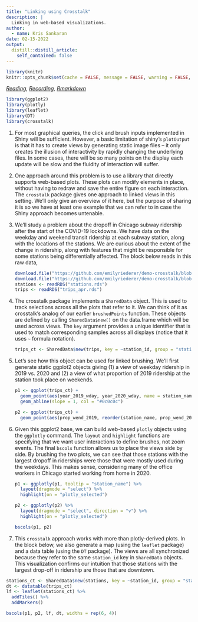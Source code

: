 ```yaml
---
title: "Linking using Crosstalk"
description: |
  Linking in web-based visualizations.
author:
  - name: Kris Sankaran
date: 02-15-2022
output:
  distill::distill_article:
    self_contained: false
---
```


```r
library(knitr)
knitr::opts_chunk$set(cache = FALSE, message = FALSE, warning = FALSE, echo = TRUE, fig.height = 5, retina = 4)
```

_[Reading](https://emilyriederer.netlify.app/post/crosstalk/), [Recording](https://mediaspace.wisc.edu/media/t/1_h7dh543g),  [Rmarkdown](https://github.com/krisrs1128/stat479_s22/blob/main/_posts/2022-02-16-week05-04/week05-04.Rmd)_

```r
library(ggplot2)
library(plotly)
library(leaflet)
library(DT)
library(crosstalk)
```

1. For most graphical queries, the click and brush inputs implemented in Shiny
will be sufficient. However, a basic limitation of shiny's `plotOutput` is that
it has to create views by generating static image files -- it only creates the
illusion of interactivity by rapidly changing the underlying files. In some
cases, there will be so many points on the display each update will be slow and
the fluidity of interaction will suffer.

1. One approach around this problem is to use a library that directly supports
web-based plots. These plots can modify elements in place, without having to
redraw and save the entire figure on each interaction. The `crosstalk` package
gives one approach to linked views in this setting. We'll only give an overview
of it here, but the purpose of sharing it is so we have at least one example
that we can refer to in case the Shiny approach becomes untenable.

1. We'll study a problem about the dropoff in Chicago subway ridership after the
start of the COVID-19 lockdowns. We have data on the weekday and weekend transit
ridership at each subway station, along with the locations of the stations. We
are curious about the extent of the change in ridership, along with features
that might be responsible for some stations being differentially affected. The
block below reads in this raw data,
    
    ```r
    download.file("https://github.com/emilyriederer/demo-crosstalk/blob/master/data/stations.rds?raw=true", "stations.rds")
    download.file("https://github.com/emilyriederer/demo-crosstalk/blob/master/data/trips_apr.rds?raw=true", "trips_apr.rds")
    stations <- readRDS("stations.rds")
    trips <- readRDS("trips_apr.rds")
    ```
    
1. The crosstalk package implements a `SharedData` object. This is used to track
selections across all the plots that refer to it. We can think of it as
crosstalk's analog of our earlier `brushedPoints` function. These objects are
defined by calling `SharedData$new()` on the data.frame which will be used
across views. The `key` argument provides a unique identifier that is used to
match corresponding samples across all displays (notice that it uses `~` formula
notation).

    ```r
    trips_ct <- SharedData$new(trips, key = ~station_id, group = "stations")
    ```
    
1. Let's see how this object can be used for linked brushing. We'll first
generate static ggplot2 objects giving (1) a view of weekday ridership in 2019
vs. 2020 and (2) a view of what proportion of 2019 ridership at the station took
place on weekends.
    
    ```r
    p1 <- ggplot(trips_ct) +
      geom_point(aes(year_2019_wday, year_2020_wday, name = station_name)) +
      geom_abline(slope = 1, col = "#0c0c0c")
    
    p2 <- ggplot(trips_ct) +
      geom_point(aes(prop_wend_2019, reorder(station_name, prop_wend_2019)), stat = "identity")
    ```
  
1. Given this ggplot2 base, we can build web-based `plotly` objects using the
`ggplotly` command. The `layout` and `highlight` functions are specifying that
we want user interactions to define brushes, not zoom events. The final `bscols`
function allows us to place the views side by side. By brushing the two plots,
we can see that those stations with the largest dropoff in riderships were those
that were mostly used during the weekdays. This makes sense, considering many of
the office workers in Chicago started working from home in 2020.
    
    ```r
    p1 <- ggplotly(p1, tooltip = "station_name") %>%
      layout(dragmode = "select") %>%
      highlight(on = "plotly_selected")
    
    p2 <- ggplotly(p2) %>%
      layout(dragmode = "select", direction = "v") %>%
      highlight(on = "plotly_selected")
    
    bscols(p1, p2)
    ```

1. This `crosstalk` approach works with more than plotly-derived plots. In the
block below, we also generate a map (using the `leaflet` package) and a data
table (using the `DT` package). The views are all synchronized because they
refer to the same `station_id` key in `SharedData` objects. This visualization
confirms our intuition that those stations with the largest drop-off in
ridership are those that are downtown.

```r
stations_ct <- SharedData$new(stations, key = ~station_id, group = "stations")
dt <- datatable(trips_ct)
lf <- leaflet(stations_ct) %>% 
  addTiles() %>% 
  addMarkers()

bscols(p1, p2, lf, dt, widths = rep(6, 4))
```
